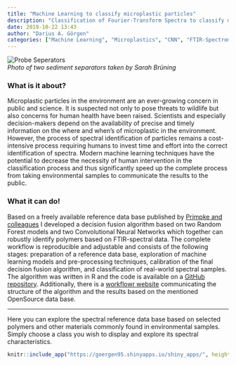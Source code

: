 ```yaml
---
title: "Machine Learning to classify microplastic particles"
description: "Classification of Fourier-Transform Spectra to classify microplastics."
date: 2019-10-22 13:43
author: "Darius A. Görgen"
categories: ["Machine Learning", "Microplastics", "CNN", "FTIR-Spectrometry", "R"]
---
```


![Probe Seperators](seperators.jpg)<br>
*Photo of two sediment separators taken by Sarah Brüning*

### What is it about?

Microplastic particles in the environment are an ever-growing concern in  public
and science. It is suspected not only to pose threats to wildlife but also
concerns for human health have been raised. Scientists and especially decision-makers depend on the availability of precise and timely information on the 
where and when's of microplastic in the environment. However, the process of spectral 
identification of particles remains a cost-intensive process requiring 
humans to invest time and effort into the correct identification of spectra. 
Modern machine learning techniques have the potential to decrease the necessity 
of human intervention in the classification process and thus significantly speed 
up the complete process from taking environmental samples to communicate the results
to the public. 

### What it can do!

Based on a freely available reference data base published by [Primpke and colleagues](https://link.springer.com/article/10.1007/s00216-018-1156-x)
I developed a decision fusion algorithm based on two Random Forest models and 
two Convolutional Neural Networks which together can robustly identify
polymers based on FTIR-spectral data. The complete workflow is reproducible and 
adjustable and consists of the following stages: preparation of a reference data base,
exploration of machine learning models and pre-processing techniques, calibration
of the final decision fusion algorithm, and classification of real-world spectral
samples. The algorithm was written in R and the code is available on a [GitHub
repository](https://github.com/goergen95/polymeRID). Additionally, there is
a [workflowr website](https://goergen95.github.io/polymeRID/index.html) communicating the structure of the algorithm and the 
results based on the mentioned OpenSource data base.

---

Here you can explore the spectral reference data base based on selected polymers 
and other materials commonly found in environmental samples. Simply choose a class 
you wish to display and explore its spectral characteristics. 

```r
knitr::include_app("https://goergen95.shinyapps.io/shiny_apps/", height = "500px")
```
